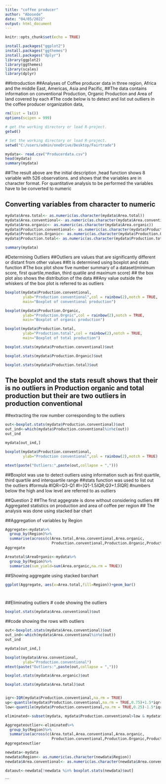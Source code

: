 ```yaml
---
title: "coffee producer"
author: "Abosede"
date: "04/05/2022"
output: html_document
---
```


```r
knitr::opts_chunk$set(echo = TRUE)
```

```r
install.packages("ggplot2")
install.packages("ggthemes")
install.packages("dplyr")
library(ggplot2)
library(ggthemes)
library(scales)
library(dplyr)
```
##Introduction
##Analyses of Coffee producer data in three region, Africa and the middle East, Americas, Asia and Pacific,
##The data contains information on conventional Production, Organic Production and Area of land covered by each
#The code below is to detect and list out outliers in the coffee producer organization data,
```r
rm(list = ls())
options(scipen = 999) 
```

```r
# get the working directory or load R-project.
getwd()
```
```r
# Set the working directory or load R-project.
setwd("C:/users/admin/oneDrive/Desktop/Fairtrade")
```
```r
mydata<- read.csv("Producerdata.csv")
head(mydata)
summary(mydata)
```
##The result above are the initial description ,head function shows  8 variable with 526 observations. and shows that the variables are in character format. For quantitative analysis to be performed the variables have to be converted to numeric

## Converting variables from character to numeric
```r
mydata$Area.total<- as.numeric(as.character(mydata$Area.total))
mydata$Area.conventional<- as.numeric(as.character(mydata$Area.conventional))
mydata$Area.organic<- as.numeric(as.character(mydata$Area.organic))
mydata$Production.conventional<- as.numeric(as.character(mydata$Production.conventional))
mydata$Production.Organic<- as.numeric(as.character(mydata$Production.Organic))
mydata$Production.total<- as.numeric(as.character(mydata$Production.total))
```
```r
summary(mydata)
```

#Determining Outliers
##Outliers are values that are significantly different or distant  from other values
##It is determined using boxplot and stats function
#The box plot show five number summary of a dataset(minimum score, first quartile,median, third quatile and maximum score)
## the box plot also shows the distribution of the data 
##Any value outside the whiskers of the box plot is referred to as outliers
```r
boxplot(mydata$Production.conventional,
        ylab="Production conventional",col = rainbow(2),notch = TRUE,
        main="Boxplot of conventional production")

```

```r
boxplot(mydata$Production.Organic,
        ylab="Production.Orgnic",col = rainbow(2),notch = TRUE,
        main="Boxplot of organic production")
```

```r
boxplot(mydata$Production.total,
        ylab="Production.total",col = rainbow(2),notch = TRUE,
        main="Boxplot of total production")
```



```r
boxplot.stats(mydata$Production.conventional)$out

```
```r
boxplot.stats(mydata$Production.Organic)$out
```
```r
boxplot.stats(mydata$Production.total)$out
```



## The boxplot and the stats result shows that their is no outliers in Production organic and total production but their are two outliers in production conventional
##extracting the row number corresponding to the outliers
```r
out<-boxplot.stats(mydata$Production.conventional)$out
out_ind<-which(mydata$Production.conventional%in%c(out))
out_ind
```
```r
mydata[out_ind,]
```
```r
boxplot(mydata$Production.conventional,
        ylab="Production conventional",col = rainbow(2),notch = TRUE)

mtext(paste("Outliers:",paste(out,collapse = ",")))
```
##Boxplot was use to detect outliers using information such as  first quartile, third quartile and interquartile range
##stats function was used to list out the outliers
#formula
#IQR=Q3-Q1
#I=[Q1-1.5*IQR;Q3+1.5*IQR]
#numbers below the high and low level are referred to as outliers


##Question 2
##The first aggegrate is done without considering outliers
## Aggregated statistics on production and area of coffee per region
## The analysis was done using stacked bar chart

##Aggregation of variables by Region
```r
Aggregate<-mydata%>%
  group_by(Region)%>%
  summarise(across(c(Area.total,Area.conventional,Area.organic,
                     Production.conventional,Production.Organic,Production.total),sum,na.rm=TRUE))
Aggregate
```
```r
Areatotal$AreaOrganic<-mydata%>%
  group_by(Region)%>%
  summarize(sum_yield=sum(Area.organic,na.rm = TRUE))
```
##Showing aggregate using stacked barchart
```r
ggplot(Aggregate, aes(x=Area.total,fill=Region))+geom_bar()
```
```r
```
```r
```


##Eliminating  outliers 
# code showing the outliers
```r
boxplot.stats(mydata$Area.conventional)$out
```
##code showing the rows with outliers
```r
out<-boxplot.stats(mydata$Area.conventional)$out
out_ind<-which(mydata$Area.conventional%in%c(out))
out_ind
```

```r
mydata[out_ind,]
```

```r
boxplot(mydata$Area.conventional,
        ylab="Production.conventional")
mtext(paste("Outliers:",paste(out,collapse = ",")))
```

```r
boxplot.stats(mydata$Area.organic)$out
```

```r
boxplot.stats(mydata$Area.total)$out
```
```r

```

```r
iqr<-IQR(mydata$Production.conventional,na.rm = TRUE)
up<-quantile(mydata$Production.conventional,na.rm = TRUE,0.75)+1.5*iqr#upper range
low<-quantile(mydata$Production.conventional,na.rm = TRUE,0.25)-1.5*iqr #Lower range

```
```r
eliminated<-subset(mydata, mydata$Production.conventional>low & mydata$Production.conventional<up)
```

```r
Aggregateoutlier<-eliminated%>%
  group_by(Region)%>%
  summarise(across(c(Area.total,Area.conventional,Area.organic,
                     Production.conventional,Production.Organic,Production.total),sum,na.rm=TRUE))
Aggregateoutlier
```


```r
newdata<-mydata
newdata$Region<- as.numeric(as.character(newdata$Region))
newdata$Area.conventional<- as.numeric(as.character(newdata$Area.conventional))

```

```r
dataout<-newdata[!newdata %in% boxplot.stats(newdata)$out]
```

```